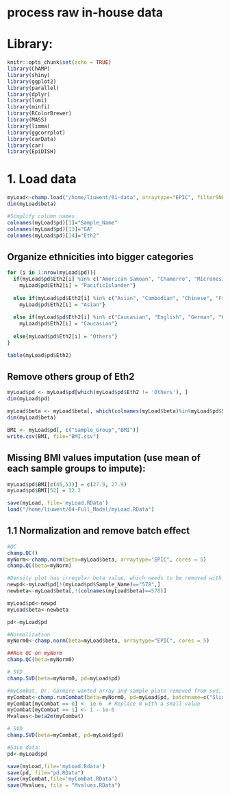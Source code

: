 # process raw in-house data


# Library:
```{r setup, include=FALSE}
knitr::opts_chunk$set(echo = TRUE)
library(ChAMP)
library(shiny)
library(ggplot2)
library(parallel)
library(dplyr)
library(lumi)
library(minfi)
library(RColorBrewer)
library(MASS)
library(limma)
library(ggcorrplot)
library(carData)
library(car)
library(EpiDISH)
```

# 1. Load data
```{r}
myLoad<-champ.load("/home/liuwent/01-data", arraytype="EPIC", filterSNPs=FALSE, filterXY=FALSE)
dim(myLoad$beta)

#Simplify column names
colnames(myLoad$pd)[1]="Sample_Name"
colnames(myLoad$pd)[13]="GA"
colnames(myLoad$pd)[14]="Eth2"
```

## Organize ethnicities into bigger categories
```{r}
for (i in 1:nrow(myLoad$pd)){
  if(myLoad$pd$Eth2[i] %in% c("American Samoan", "Chamorro", "Micronesian","MicronesianChuukese", "MicronesianKosraean", "samoan", "Samoan", "Tongan", "Hawaiian", "Tahitian")){
    myLoad$pd$Eth2[i] = "PacificIslander"}
  
  else if(myLoad$pd$Eth2[i] %in% c("Asian", "Cambodian", "Chinese", "Filipino", "Japanese", "Korean", "Laotian", "Okinawan", "Vietnamese","American Indian")){
    myLoad$pd$Eth2[i] = "Asian"}
  
  else if(myLoad$pd$Eth2[i] %in% c("Caucasian", "English", "German", "Hungarian", "Irish", "Italian", "Portuguese", "Scottish","Spanish")){
    myLoad$pd$Eth2[i] = "Caucasian"}
  
  else{myLoad$pd$Eth2[i] = "Others"}
}

table(myLoad$pd$Eth2)
```

## Remove others group of Eth2
```{r}
myLoad$pd <- myLoad$pd[which(myLoad$pd$Eth2 != 'Others'), ]
dim(myLoad$pd)

myLoad$beta <- myLoad$beta[, which(colnames(myLoad$beta)%in%myLoad$pd$Sample_Name)]
dim(myLoad$beta)

BMI <- myLoad$pd[, c("Sample_Group","BMI")]
write.csv(BMI, file="BMI.csv")
```

## Missing BMI values imputation (use mean of each sample groups to impute):
```{r}
myLoad$pd$BMI[c(45,53)] = c(27.9, 27.9)
myLoad$pd$BMI[52] = 32.2

save(myLoad, file='myLoad.RData')
load("/home/liuwent/04-Full_Model/myLoad.RData")
```

## 1.1 Normalization and remove batch effect
```{r}
#QC
champ.QC()
myNorm<-champ.norm(beta=myLoad$beta, arraytype="EPIC", cores = 5)
champ.QC(beta=myNorm)

#Density plot has irregular beta value, which needs to be removed with the following code
newpd<-myLoad$pd[!(myLoad$pd$Sample_Name)=="578",]
newbeta<-myLoad$beta[,!(colnames(myLoad$beta)==578)]

myLoad$pd<-newpd
myLoad$beta<-newbeta

pd<-myLoad$pd

#Normalization
myNorm0<-champ.norm(beta=myLoad$beta, arraytype="EPIC", cores = 5)

##Run QC on myNorm
champ.QC(beta=myNorm0)

# SVD
champ.SVD(beta=myNorm0, pd=myLoad$pd)

#myCombat, Dr. Garmire wanted array and sample plate removed from svd, which can be done with batch name. However, the program will not allow you to remove sample_plate.
myCombat<-champ.runCombat(beta=myNorm0, pd=myLoad$pd, batchname=c("Slide", "Array"))
myCombat[myCombat == 0] <- 1e-6  # Replace 0 with a small value
myCombat[myCombat == 1] <- 1 - 1e-6 
Mvalues<-beta2m(myCombat)

# SVD
champ.SVD(beta=myCombat, pd=myLoad$pd)

#Save data:
pd<-myLoad$pd

save(myLoad,file='myLoad.Rdata')
save(pd, file="pd.RData")
save(myCombat,file='myCombat.RData')
save(Mvalues, file = "Mvalues.RData")
```